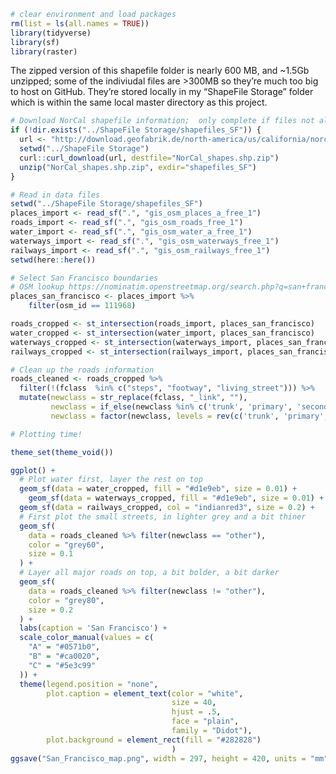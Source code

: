 
```r
# clear environment and load packages
rm(list = ls(all.names = TRUE))
library(tidyverse)
library(sf)
library(raster)
```

The zipped version of this shapefile folder is nearly 600 MB, and ~1.5Gb unzipped; some of the indiviudal files are >300MB so they're much too big to host on GitHub. They're stored locally in my "ShapeFile Storage" folder which is within the same local master directory as this project.
```r
# Download NorCal shapefile information;  only complete if files not already downloaded to the ShapeFile Storage folder
if (!dir.exists("../ShapeFile Storage/shapefiles_SF")) {
  url <- "http://download.geofabrik.de/north-america/us/california/norcal-latest-free.shp.zip"
  setwd("../ShapeFile Storage")
  curl::curl_download(url, destfile="NorCal_shapes.shp.zip")
  unzip("NorCal_shapes.shp.zip", exdir="shapefiles_SF")
}
```

```r
# Read in data files
setwd("../ShapeFile Storage/shapefiles_SF")
places_import <- read_sf(".", "gis_osm_places_a_free_1")
roads_import <- read_sf(".", "gis_osm_roads_free_1")
water_import <- read_sf(".", "gis_osm_water_a_free_1")
waterways_import <- read_sf(".", "gis_osm_waterways_free_1")
railways_import <- read_sf(".", "gis_osm_railways_free_1")
setwd(here::here())
```

```r
# Select San Francisco boundaries
# OSM lookup https://nominatim.openstreetmap.org/search.php?q=san+francisco&polygon_geojson=1&viewbox=
places_san_francisco <- places_import %>%
    filter(osm_id == 111968)

roads_cropped <- st_intersection(roads_import, places_san_francisco)
water_cropped <- st_intersection(water_import, places_san_francisco)
waterways_cropped <- st_intersection(waterways_import, places_san_francisco)
railways_cropped <- st_intersection(railways_import, places_san_francisco)
```

```r
# Clean up the roads information
roads_cleaned <- roads_cropped %>% 
  filter(!(fclass  %in% c("steps", "footway", "living_street"))) %>%
  mutate(newclass = str_replace(fclass, "_link", ""),  
         newclass = if_else(newclass %in% c('trunk', 'primary', 'secondary', 'tertiary'), newclass, 'other'),
         newclass = factor(newclass, levels = rev(c('trunk', 'primary', 'secondary', 'tertiary', 'other')))) 
```


```r
# Plotting time!

theme_set(theme_void())

ggplot() +
  # Plot water first, layer the rest on top
  geom_sf(data = water_cropped, fill = "#d1e9eb", size = 0.01) +
    geom_sf(data = waterways_cropped, fill = "#d1e9eb", size = 0.01) +
  geom_sf(data = railways_cropped, col = "indianred3", size = 0.2) +
  # First plot the small streets, in lighter grey and a bit thiner
  geom_sf(
    data = roads_cleaned %>% filter(newclass == "other"),
    color = "grey60",
    size = 0.1
  ) +
  # Layer all major roads on top, a bit bolder, a bit darker
  geom_sf(
    data = roads_cleaned %>% filter(newclass != "other"),
    color = "grey80",
    size = 0.2
  ) +
  labs(caption = 'San Francisco') +
  scale_color_manual(values = c(
    "A" = "#0571b0",
    "B" = "#ca0020",
    "C" = "#5e3c99"
  )) +
  theme(legend.position = "none",
        plot.caption = element_text(color = "white", 
                                    size = 40, 
                                    hjust = .5, 
                                    face = "plain", 
                                    family = "Didot"),
        plot.background = element_rect(fill = "#282828")
                                    )
ggsave("San_Francisco_map.png", width = 297, height = 420, units = "mm", dpi = "retina")

```
